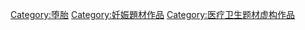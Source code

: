 [[Category:堕胎|Category:堕胎]]
[[Category:妊娠題材作品|Category:妊娠題材作品]]
[[Category:医疗卫生题材虚构作品|Category:医疗卫生题材虚构作品]]
